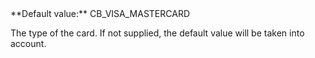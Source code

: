   
<ParamField body="CardType" type="string">   
**Default value:** CB_VISA_MASTERCARD

The type of the card. If not supplied, the default value will be taken into account.  
</ParamField>